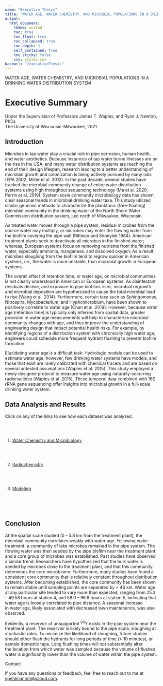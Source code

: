 ```yaml
---
name: "Executive Thesis"
title: "WATER AGE, WATER CHEMISTRY, AND MICROBIAL POPULATIONS IN A DRINKING WATER DISTRIBUTION SYSTEM"
output:
  html_document: 
    theme: united
    toc: true
    toc_float: true
    toc_collapsed: true
    toc_depth: 3
    self_contained: true
    toc_sticky: false
    css: styles.css
baseurl: "/executiveThesis"  
---
```


::: fake-h2
WATER AGE, WATER CHEMISTRY, AND MICROBIAL POPULATIONS IN A DRINKING WATER DISTRIBUTION SYSTEM
:::
# Executive Summary
::: fake-h2
Under the Supervision of Professors James T. Waples, and Ryan J. Newton, PhDs\
The University of Wisconsin-Milwaukee, 2021\
:::

## Introduction

::: indent
Microbes in tap water play a crucial role in pipe corrosion, human health, and water aesthetics. Because instances of tap water borne illnesses are on the rise in the USA, and many water distribution systems are reaching the end of their design lifespan, research leading to a better understanding of microbial growth and colonization is being actively pursued by many labs (EPA 2002; Miller et al. 2012). In the past decade, several studies have tracked the microbial community change of entire water distribution systems using high throughput sequencing technology (Ma et al. 2020; Perrin et al. 2019). System-scale community microbiology data has shown clear seasonal trends in microbial drinking water taxa. This study utilized similar genomic methods to characterize the planktonic (free-floating) microbial community in the drinking water of the North Shore Water Commission distribution system, just north of Milwaukee, Wisconsin.\
:::

::: indent
As treated water moves through a pipe system, residual microbes from the source water may multiply, or microbes may enter the flowing water from the biofilm covering the pipe wall (Rittman and Snoeyink 1984). American treatment plants seek to deactivate all microbes in the finished water; whereas, European systems focus on removing nutrients from the finished water, especially ammonia, manganese, and dissolved oxygen: As a result, microbes sloughing from the biofilm tend to regrow quicker in American systems, i.e., the water is more unstable, than microbial growth in European systems.\
:::

::: indent
The overall effect of retention time, or water age, on microbial communities is not clearly understood in American or European systems. As disinfectant residuals decline, and exposure to pipe biofilms rises, microbial regrowth and microbial deposition are hypothesized to cause the total microbial load to rise (Wang et al. 2014). Furthermore, certain taxa such as Sphingomonas, Nitrospira, Mycobacterium, and Hyphomicrobium, have been shown to positively correlate to water age (Chan et al. 2019). However, because water age (retention time) is typically only inferred from spatial data, greater precision in water age measurements will help to characterize microbial community changes with age, and thus improve the understanding of engineering design that impact potential health risks. For example, by identifying regions of a distribution system with chronically high water age, engineers could schedule more frequent hydrant flushing to prevent biofilm formation.\
:::

::: indent
Elucidating water age is a difficult task: Hydrologic models can be used to estimate water age; however, few drinking water systems have models, and those that exist are rarely calibrated with chemical tracers and are based on several untested assumptions (Waples et al. 2015). This study employed a newly designed protocol to measure water age using naturally-occurring radionuclides (Waples et al. 2015). These temporal data combined with 16S rRNA gene sequencing offer insights into microbial growth in a full-scale drinking water system.
:::

## Data Analysis and Results

Click on any of the links to see how each dataset was analyzed. \

<br><br>

::: fake-h2
1. [Water Chemistry and Microbiology](water-chemistry-and-microbiology.html) \
:::

<br><br>

::: fake-h2
2. [Radiochemistry](radiochemistry.html) \
:::

<br><br>

::: fake-h2
3. [Modeling](modeling.html) \
:::

<br><br><br>

## Conclusion

::: indent
At the spatial scale studied (0 - 5.8 km from the treatment plant), the microbial community\ correlates weakly with water age. Following water treatment, a community of lake microbes\ remained in the pipe system. The flowing water was then seeded by the pipe biofilm near the\ treatment plant, and a core group of microbes was established. Past studies have observed a\ similar trend: Researchers have hypothesized that the bulk water is seeded by microbes close to\ the treatment plant, and that this community determines the core microbiome. Furthermore, many studies have found a consistent core community that is relatively\ constant throughout distribution systems. After\ becoming established, the core community has been shown to remain stable until sampling\ points are separated by > 46 km. Water age at any particular site tended to\ vary more than expected, ranging from 25.3 – 49.58 hours at station 4, and 58.0 – 96.6 hours at\ station 5, indicating that water age is loosely correlated to pipe distance. A seasonal increase in\ water age, likely associated with decreased lawn maintenance, was also observed.\ 
:::

::: indent 
Evidently, a reservoir of unsupported ^90^Y exists in the pipe system near the treatment\ plant. The reservoir is likely bound to the pipe scale, sloughing at stochastic rates. To minimize\ the likelihood of sloughing, future studies should either flush the hydrants for long periods of\ time (> 10 minutes), or sample domestic taps. Long flushing times will not substantially alter the\ location from which water was sampled because the volume of flushed water is significantly\ lower than the volume of water within the pipe system.
:::



::: fake-h2
Contact
:::

If you have any questions or feedback, feel free to reach out to me at [spehlmannm\@icloud.com](mailto:spehlmannm@icloud.com).

<div class="tocify-extend-page" data-unique="tocify-extend-page" style="height: 0;"></div>

<script src = "custom.js"> </ script>